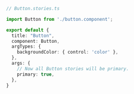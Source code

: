 ```ts
// Button.stories.ts

import Button from './button.component';

export default {
  title: "Button",
  component: Button,
  argTypes: {
    backgroundColor: { control: 'color' },
  },
  args: {
    // Now all Button stories will be primary.
    primary: true,
  },
}

```